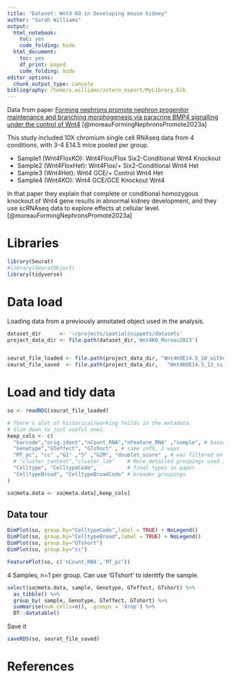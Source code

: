 ```yaml
---
title: "Dataset: Wnt4 KO in Developing mouse kidney"
author: "Sarah Williams"
output:
  html_notebook: 
    toc: yes
    code_folding: hide
  html_document:
    toc: yes
    df_print: paged
    code_folding: hide
editor_options:
  chunk_output_type: console
bibliography: /home/s.williams/zotero_export/MyLibrary.bib
---
```



Data from paper [Forming nephrons promote nephron progenitor maintenance and branching morphogenesis via paracrine BMP4 signalling under the control of Wnt4](https://www.biorxiv.org/content/10.1101/2023.11.19.567482v1.full) [@moreauFormingNephronsPromote2023a]

This study included 10X chromium single cell RNAseq data from 4 conditions, with 3-4 E14.5 mice pooled per group. 

* Sample1 (Wnt4FloxKO):  Wnt4Flox/Flox Six2-Conditional Wnt4 Knockout
* Sample2 (Wnt4FloxHet):  Wnt4Flox/+ Six2-Conditional Wnt4 Het
* Sample3 (Wnt4Het): Wnt4 GCE/+ Control Wnt4 Het
* Sample4 (Wnt4KO): Wnt4 GCE/GCE Knockout Wnt4

In that paper they explain that complete or conditional homozygous knockout of Wnt4 gene results in abnormal kidney development, and they use scRNAseq data to explore effects at cellular level. [@moreauFormingNephronsPromote2023a]


# Libraries

```r
library(Seurat)
#library(SeuratObject)
library(tidyverse)
```

# Data load

Loading data from a previously annotated object used in the analysis.

```r
dataset_dir      <- '~/projects/spatialsnippets/datasets'
project_data_dir <- file.path(dataset_dir,'Wnt4KO_Moreau2023')


seurat_file_loaded <- file.path(project_data_dir, "Wnt4KOE14.5_10_withdeconclust.rds")
seurat_file_saved  <- file.path(project_data_dir,   "Wnt4KOE14.5_11_ss.rds")


```



# Load and tidy data

```r
so <- readRDS(seurat_file_loaded)

# There's alot of historical/working feilds in the metadata. 
# Slim down to just useful ones.
keep_cols <- c(
  "barcode","orig.ident","nCount_RNA","nFeature_RNA" ,"sample", # basic annotation/stats.
  "Genotype","GTeffect", "GTshort" , # same info, 3 ways
  "MT_pc", "cc" ,"G1" ,"S" ,"G2M", "doublet_score" , # was filtered on scrublet.
  # "cluster_content","cluster_lab"    # More detailed groupings used in working  
  "Celltype", "CelltypeCode",          # final types in paper
  "CelltypeBroad", "CelltypeBroadCode" # broader groupings
)

so@meta.data <- so@meta.data[,keep_cols]


```


## Data tour

```r
DimPlot(so, group.by="CelltypeCode",label = TRUE) + NoLegend()
DimPlot(so, group.by="CelltypeBroad",label = TRUE) + NoLegend()
DimPlot(so, group.by="GTshort")
DimPlot(so, group.by="cc")
```

```r
FeaturePlot(so, c('nCount_RNA','MT_pc'))
```



4 Samples, n=1 per group. Can use 'GTshort' to identify the sample.
```r
select(so@meta.data, sample, Genotype, GTeffect, GTshort) %>% 
  as_tibble() %>% 
  group_by( sample, Genotype, GTeffect, GTshort) %>%
  summarise(num_cells=n(), .groups = 'drop') %>%
  DT::datatable()
```


Save it

```r
saveRDS(so, seurat_file_saved)
```






# References
